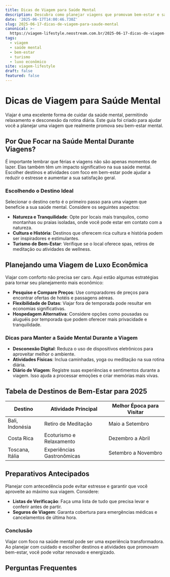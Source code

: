 ```yaml
---
title: Dicas de Viagem para Saúde Mental
description: Descubra como planejar viagens que promovam bem-estar e saúde mental.
date: '2025-06-17T14:00:46.730Z'
slug: 2025-06-17-dicas-de-viagem-para-saude-mental
canonical: >-
  https://viagem-lifestyle.neostream.com.br/2025-06-17-dicas-de-viagem-para-saude-mental
tags:
  - viagem
  - saúde mental
  - bem-estar
  - turismo
  - luxo econômico
site: viagem-lifestyle
draft: false
featured: false
---
```


# Dicas de Viagem para Saúde Mental

Viajar é uma excelente forma de cuidar da saúde mental, permitindo relaxamento e desconexão da rotina diária. Este guia foi criado para ajudar você a planejar uma viagem que realmente promova seu bem-estar mental.

## Por Que Focar na Saúde Mental Durante Viagens?

É importante lembrar que férias e viagens não são apenas momentos de lazer. Elas também têm um impacto significativo na sua saúde mental. Escolher destinos e atividades com foco em bem-estar pode ajudar a reduzir o estresse e aumentar a sua satisfação geral.

### Escolhendo o Destino Ideal

Selecionar o destino certo é o primeiro passo para uma viagem que beneficie a sua saúde mental. Considere os seguintes aspectos:

- **Natureza e Tranquilidade**: Opte por locais mais tranquilos, como montanhas ou praias isoladas, onde você pode estar em contato com a natureza.
- **Cultura e História**: Destinos que oferecem rica cultura e história podem ser inspiradores e estimulantes.
- **Turismo de Bem-Estar**: Verifique se o local oferece spas, retiros de meditação ou atividades de wellness.

## Planejando uma Viagem de Luxo Econômica

Viajar com conforto não precisa ser caro. Aqui estão algumas estratégias para tornar seu planejamento mais econômico:

- **Pesquise e Compare Preços**: Use comparadores de preços para encontrar ofertas de hotéis e passagens aéreas.
- **Flexibilidade de Datas**: Viajar fora de temporada pode resultar em economias significativas.
- **Hospedagem Alternativa**: Considere opções como pousadas ou aluguéis por temporada que podem oferecer mais privacidade e tranquilidade.

### Dicas para Manter a Saúde Mental Durante a Viagem

- **Desconexão Digital**: Reduza o uso de dispositivos eletrônicos para aproveitar melhor o ambiente.
- **Atividades Físicas**: Inclua caminhadas, yoga ou meditação na sua rotina diária.
- **Diário de Viagem**: Registre suas experiências e sentimentos durante a viagem. Isso ajuda a processar emoções e criar memórias mais vivas.

## Tabela de Destinos de Bem-Estar para 2025

| Destino           | Atividade Principal       | Melhor Época para Visitar |
|-------------------|---------------------------|---------------------------|
| Bali, Indonésia   | Retiro de Meditação       | Maio a Setembro           |
| Costa Rica        | Ecoturismo e Relaxamento  | Dezembro a Abril          |
| Toscana, Itália   | Experiências Gastronômicas| Setembro a Novembro       |

## Preparativos Antecipados

Planejar com antecedência pode evitar estresse e garantir que você aproveite ao máximo sua viagem. Considere:

- **Listas de Verificação**: Faça uma lista de tudo que precisa levar e conferir antes de partir.
- **Seguros de Viagem**: Garanta cobertura para emergências médicas e cancelamentos de última hora.

### Conclusão

Viajar com foco na saúde mental pode ser uma experiência transformadora. Ao planejar com cuidado e escolher destinos e atividades que promovam bem-estar, você pode voltar renovado e energizado.

## Perguntas Frequentes
